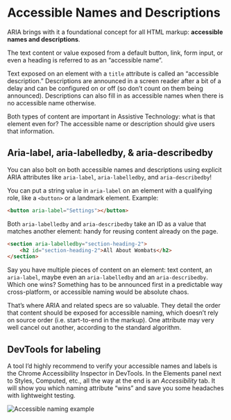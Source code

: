 # Accessible Names and Descriptions

ARIA brings with it a foundational concept for all HTML markup: **accessible names and descriptions**.

The text content or value exposed from a default button, link, form input, or even a heading is referred to as an “accessible name”.

Text exposed on an element with a `title` attribute is called an “accessible description.” Descriptions are announced in a screen reader after a bit of a delay and can be configured on or off (so don’t count on them being announced). Descriptions can also fill in as accessible names when there is no accessible name otherwise.

Both types of content are important in Assistive Technology: what is that element even for? The accessible name or description should give users that information.

## Aria-label, aria-labelledby, & aria-describedby

You can also bolt on both accessible names and descriptions using explicit ARIA attributes like `aria-label`, `aria-labelledby`, and `aria-describedby`!

You can put a string value in `aria-label` on an element with a qualifying role, like a `<button>` or a landmark element. Example:

```html 
<button aria-label="Settings"></button>
```

Both `aria-labelledby` and `aria-describedby` take an ID as a value that matches another element: handy for reusing content already on the page. 

```html
<section aria-labelledby="section-heading-2">
    <h2 id="section-heading-2">All About Wombats</h2>
</section>
```

Say you have multiple pieces of content on an element: text content, an `aria-label`, maybe even an `aria-labelledby` and an `aria-describedby`. Which one wins? Something has to be announced first in a predictable way cross-platform, or accessible naming would be absolute chaos.

That’s where ARIA and related specs are so valuable. They detail the order that content should be exposed for accessible naming, which doesn’t rely on source order (i.e. start-to-end in the markup). One attribute may very well cancel out another, according to the standard algorithm.

## DevTools for labeling

A tool I’d highly recommend to verify your accessible names and labels is the Chrome Accessibility Inspector in DevTools. In the Elements panel next to Styles, Computed, etc., all the way at the end is an _Accessibility_ tab. It will show you which naming attribute “wins” and save you some headaches with lightweight testing.

<img alt="Accessible naming example" src="/accessible-naming.png" className="max-w-[420px] mt-6" />